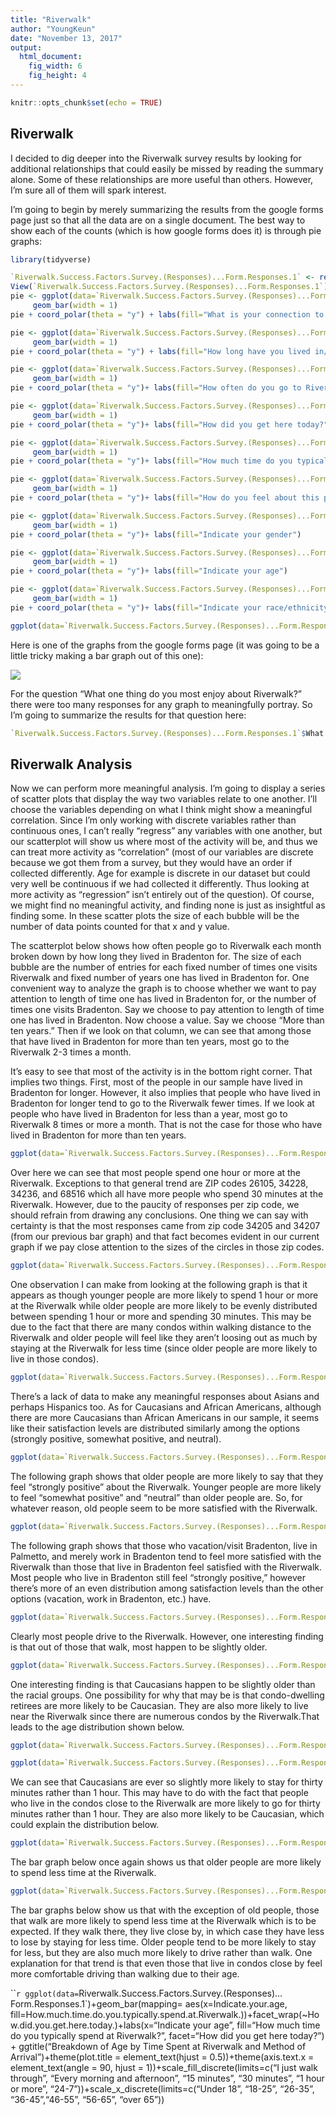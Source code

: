 ```yaml
---
title: "Riverwalk"
author: "YoungKeun"
date: "November 13, 2017"
output:
  html_document:
    fig_width: 6
    fig_height: 4
---
```


```r
knitr::opts_chunk$set(echo = TRUE)
```

## Riverwalk

I decided to dig deeper into the Riverwalk survey results by looking for additional relationships that could easily be missed by reading the summary alone. Some of these relationships are more useful than others. However, I'm sure all of them will spark interest. 

I'm going to begin by merely summarizing the results from the google forms page just so that all the data are on a single document. The best way to show each of the counts (which is how google forms does it) is through pie graphs:

```r

library(tidyverse)

```


```r
`Riverwalk.Success.Factors.Survey.(Responses)...Form.Responses.1` <- read.csv("~/Downloads/Riverwalk Success Factors Survey (Responses) - Form Responses 1.csv")
View(`Riverwalk.Success.Factors.Survey.(Responses)...Form.Responses.1`)
pie <- ggplot(data=`Riverwalk.Success.Factors.Survey.(Responses)...Form.Responses.1`, aes(x = factor(1), fill = What.is.your.connection.to.the.Bradenton.area.)) +
     geom_bar(width = 1)
pie + coord_polar(theta = "y") + labs(fill="What is your connection to the Bradenton area?")
```
```r
pie <- ggplot(data=`Riverwalk.Success.Factors.Survey.(Responses)...Form.Responses.1`, aes(x = factor(1), fill = How.long.have.you.lived.in...worked.in...visited.Bradenton.)) +
     geom_bar(width = 1)
pie + coord_polar(theta = "y") + labs(fill="How long have you lived in/ worked in/ visited Bradenton?")
```
```r
pie <- ggplot(data=`Riverwalk.Success.Factors.Survey.(Responses)...Form.Responses.1`, aes(x = factor(1), fill = How.often.do.you.go.to.Riverwalk.each.month.)) +
     geom_bar(width = 1)
pie + coord_polar(theta = "y")+ labs(fill="How often do you go to Riverwalk each month?")
```
```r
pie <- ggplot(data=`Riverwalk.Success.Factors.Survey.(Responses)...Form.Responses.1`, aes(x = factor(1), fill = How.did.you.get.here.today.)) +
     geom_bar(width = 1)
pie + coord_polar(theta = "y")+ labs(fill="How did you get here today?")
```
```r
pie <- ggplot(data=`Riverwalk.Success.Factors.Survey.(Responses)...Form.Responses.1`, aes(x = factor(1), fill = How.much.time.do.you.typically.spend.at.Riverwalk.)) +
     geom_bar(width = 1)
pie + coord_polar(theta = "y")+ labs(fill="How much time do you typically spend at Riverwalk")
```
```r
pie <- ggplot(data=`Riverwalk.Success.Factors.Survey.(Responses)...Form.Responses.1`, aes(x = factor(1), fill = How.do.you.feel.about.this.place.)) +
     geom_bar(width = 1)
pie + coord_polar(theta = "y")+ labs(fill="How do you feel about this place?")
```
```r

pie <- ggplot(data=`Riverwalk.Success.Factors.Survey.(Responses)...Form.Responses.1`, aes(x = factor(1), fill = Indicate.your.gender)) +
     geom_bar(width = 1)
pie + coord_polar(theta = "y")+ labs(fill="Indicate your gender")
```
```r
pie <- ggplot(data=`Riverwalk.Success.Factors.Survey.(Responses)...Form.Responses.1`, aes(x = factor(1), fill = Indicate.your.age)) +
     geom_bar(width = 1)
pie + coord_polar(theta = "y")+ labs(fill="Indicate your age")
```
```r
pie <- ggplot(data=`Riverwalk.Success.Factors.Survey.(Responses)...Form.Responses.1`, aes(x = factor(1), fill = Indicate.your.race.ethnicity)) +
     geom_bar(width = 1)
pie + coord_polar(theta = "y")+ labs(fill="Indicate your race/ethnicity")
```

```r
ggplot(data=`Riverwalk.Success.Factors.Survey.(Responses)...Form.Responses.1`)+geom_bar(mapping=aes(x=factor(What.is.your.home.ZIP.code.)),fill="blue")+labs(x="What is your home ZIP code?")+theme(axis.text.x = element_text(angle = 90, hjust = 1))
```

Here is one of the graphs from the google forms page (it was going to be a little tricky making a bar graph out of this one):

![](/home/youngkeun/Pictures/Riverwalk1.jpg)

For the question "What one thing do you most enjoy about Riverwalk?" there were too many responses for any graph to meaningfully portray. So I'm going to summarize the results for that question here:
```r
`Riverwalk.Success.Factors.Survey.(Responses)...Form.Responses.1`$What.one.thing.do.you.most.enjoy.about.the.Riverwalk.
```
## Riverwalk Analysis

Now we can perform more meaningful analysis. I'm going to display a series of scatter plots that display the way two variables relate to one another. I'll choose the variables depending on what I think might show a meaningful correlation. Since I'm only working with discrete variables rather than continuous ones, I can't really "regress" any variables with one another, but our scatterplot will show us where most of the activity will be, and thus we can treat more activity as "correlation" (most of our variables are discrete because we got them from a survey, but they would have an order if collected differently. Age for example is discrete in our dataset but could very well be continuous if we had collected it differently. Thus looking at more activity as "regression" isn't entirely out of the question). Of course, we might find no meaningful activity, and finding none is just as insightful as finding some. In these scatter plots the size of each bubble will be the number of data points counted for that x and y value. 

The scatterplot below shows how often people go to Riverwalk each month broken down by how long they lived in Bradenton for. The size of each bubble are the number of entries for each fixed number of times one visits Riverwalk and fixed number of years one has lived in Bradenton for. One convenient way to analyze the graph is to choose whether we want to pay attention to length of time one has lived in Bradenton for, or the number of times one visits Bradenton. Say we choose to pay attention to length of time one has lived in Bradenton. Now choose a value. Say we choose "More than ten years." Then if we look on that column, we can see that among  those that have lived in Bradenton for more than ten years, most go to the Riverwalk 2-3 times a month. 

It's easy to see that most of the activity is in the bottom right corner. That implies two things. First, most of the people in our sample have lived in Bradenton for longer. However, it also implies that people who have lived in Bradenton for longer tend to go to the Riverwalk fewer times. If we look at people who have lived in Bradenton for less than a year, most go to Riverwalk 8 times or more a month. That is not the case for those who have lived in Bradenton for more than ten years.  

```r
ggplot(data=`Riverwalk.Success.Factors.Survey.(Responses)...Form.Responses.1`, aes(x=How.long.have.you.lived.in...worked.in...visited.Bradenton., y=How.often.do.you.go.to.Riverwalk.each.month.,))+geom_count(shape=21, color="sea green", fill="aqua marine") +labs(x="How long have you lived in/ worked in/ visited Bradenton?", y="How often do you go to Riverwalk each month?") + ggtitle("Frequency of Riverwalk Visits and Length of Time in Bradenton")+scale_y_discrete(limits=c("Less than once a month, few times a year", "Once a month", "2-3 times a month", "4-7 times a month", "8 times or more a month", "20", "Every day","I live on the dock so every day"))+scale_x_discrete(limits = c("Does not apply", "Less than a year", "1-5 years", "6-10 years", "More than 10 years"))
```

Over here we can see that most people spend one hour or more at the Riverwalk. Exceptions to that general trend are ZIP codes 26105, 34228, 34236, and 68516 which all have more people who spend 30 minutes at the Riverwalk. However, due to the paucity of responses per zip code, we should refrain from drawing any conclusions. One thing we can say with certainty is that the most responses came from zip code 34205 and 34207 (from our previous bar graph) and that fact becomes evident in our current graph if we pay close attention to the sizes of the circles in those zip codes.   

```r
ggplot(data=`Riverwalk.Success.Factors.Survey.(Responses)...Form.Responses.1`, aes(x=factor(What.is.your.home.ZIP.code.), y=How.much.time.do.you.typically.spend.at.Riverwalk.,))+geom_count(shape=21, color="sea green", fill="aqua marine") +labs(x="What is your home ZIP code?", y="How much time do you typically spend at Riverwalk?") + ggtitle("Time Spent at Riverwalk per ZIP code")+theme(plot.title = element_text(hjust = 0.5))+theme(axis.text.x = element_text(angle = 90, hjust = 1))+scale_y_discrete(limits=c("I just walk through", "Every morning and afternoon", "15 minutes", "30 minutes", "1 hour or more", "24-7"))
```

One observation I can make from looking at the following graph is that it appears as though younger people are more likely to spend 1 hour or more at the Riverwalk while older people are more likely to be evenly distributed between spending 1 hour or more and spending 30 minutes. This may be due to the fact that there are many condos within walking distance to the Riverwalk and older people will feel like they aren't loosing out as much by staying at the Riverwalk for less time (since older people are more likely to live in those condos). 

```r
ggplot(data=`Riverwalk.Success.Factors.Survey.(Responses)...Form.Responses.1`, aes(x=factor(Indicate.your.age), y=How.much.time.do.you.typically.spend.at.Riverwalk.,))+geom_count(shape=21, color="sea green", fill="aqua marine")+labs(x="Indicate your age", y="How much time do you typically spend at Riverwalk?") + ggtitle("Time Spent at Riverwalk per Age Group")+theme(plot.title = element_text(hjust = 0.5)) +scale_x_discrete(limits=c("Under 18", "18-25", "26-35", "36-45","46-55", "56-65", "over 65"))+scale_y_discrete(limits=c("I just walk through", "Every morning and afternoon", "15 minutes", "30 minutes", "1 hour or more", "24-7"))
```

There's a lack of data to make any meaningful responses about Asians and perhaps Hispanics too. As for Caucasians and African Americans, although there are more Caucasians than African Americans in our sample, it seems like their satisfaction levels are distributed similarly among the options (strongly positive, somewhat positive, and neutral).  

```r
ggplot(data=`Riverwalk.Success.Factors.Survey.(Responses)...Form.Responses.1`, aes(x=Indicate.your.race.ethnicity, y=How.do.you.feel.about.this.place.,))+geom_count(shape=21, color="sea green", fill="aqua marine")+labs(x="Indicate your race/ethnicity", y="How do you feel about this place?") + ggtitle("Level of Satisfaction by Race")+theme(plot.title = element_text(hjust = 0.5))
```

The following graph shows that older people are more likely to say that they feel "strongly positive" about the Riverwalk. Younger people are more likely to feel "somewhat positive" and "neutral" than older people are. So, for whatever reason, old people seem to be more satisfied with the Riverwalk. 

```r
ggplot(data=`Riverwalk.Success.Factors.Survey.(Responses)...Form.Responses.1`, aes(x=Indicate.your.age, y=How.do.you.feel.about.this.place.,))+geom_count(shape=21, color="sea green", fill="aqua marine")+labs(x="Indicate your age", y="How do you feel about this place?") + ggtitle("Level of Satisfaction by Age")+theme(plot.title = element_text(hjust = 0.5))+scale_x_discrete(limits=c("Under 18", "18-25", "26-35", "36-45","46-55", "56-65", "over 65"))
```

The following graph shows that those who vacation/visit Bradenton, live in Palmetto, and merely work in Bradenton tend to feel more satisfied with the Riverwalk than those that live in Bradenton feel satisfied with the Riverwalk. Most people who live in Bradenton still feel "strongly positive," however there's more of an even distribution among satisfaction levels than the other options (vacation, work in Bradenton, etc.) have.  

```r
ggplot(data=`Riverwalk.Success.Factors.Survey.(Responses)...Form.Responses.1`, aes(x=What.is.your.connection.to.the.Bradenton.area., y=How.do.you.feel.about.this.place.))+geom_count(shape=21, color="sea green", fill="aqua marine") +labs(x="What is your connection to the Bradenton area?", y="How do you feel about this place?") + ggtitle("Level of Satisfaction by Connection to Area")+theme(plot.title = element_text(hjust = 0.5))+theme(axis.text.x = element_text(angle = 90, hjust = 1))
```

Clearly most people drive to the Riverwalk. However, one interesting finding is that out of those that walk, most happen to be slightly older.

```r
ggplot(data=`Riverwalk.Success.Factors.Survey.(Responses)...Form.Responses.1`, aes(x=How.did.you.get.here.today., y=Indicate.your.age))+geom_count(shape=21, color="sea green", fill="aqua marine")+labs(x="How did you get here today?", y="Indicate your age") + ggtitle("Getting to Riverwalk by Age Group")+theme(plot.title = element_text(hjust = 0.5))+scale_y_discrete(limits=c("Under 18", "18-25", "26-35", "36-45","46-55", "56-65", "over 65"))+scale_x_discrete(limits=c("Bike", "Drove my car", "Lufthansa flight 0468", "Walk"))
```

One interesting finding is that Caucasians happen to be slightly older than the racial groups. One possibility for why that may be is that condo-dwelling retirees are more likely to be Caucasian. They are also more likely to live near the Riverwalk since there are numerous condos by the Riverwalk.That leads to the age distribution shown below. 

```r
ggplot(data=`Riverwalk.Success.Factors.Survey.(Responses)...Form.Responses.1`)+geom_bar(mapping= aes(x=Indicate.your.race.ethnicity, fill=Indicate.your.age))+labs(x="Indicate your race/ ethnicity", fill="Indicate your age") + ggtitle("Breakdown of Race by Age Group")+theme(plot.title = element_text(hjust = 0.5))+scale_fill_discrete(limits=c("Under 18", "18-25", "26-35", "36-45","46-55", "56-65", "over 65"))
```
```r
ggplot(data=`Riverwalk.Success.Factors.Survey.(Responses)...Form.Responses.1`)+geom_bar(mapping= aes(x=Indicate.your.race.ethnicity, fill=Indicate.your.gender))+labs(x="Indicate your race/ ethnicity", fill="Indicate your gender") + ggtitle("Breakdown of Race by Gender")+theme(plot.title = element_text(hjust = 0.5))
```

We can see that Caucasians are ever so slightly more likely to stay for thirty minutes rather than 1 hour. This may have to do with the fact that people who live in the condos close to the Riverwalk are more likely to go for thirty minutes rather than 1 hour. They are also more likely to be Caucasian, which could explain the distribution below.  

```r
ggplot(data=`Riverwalk.Success.Factors.Survey.(Responses)...Form.Responses.1`)+geom_bar(mapping= aes(x=Indicate.your.race.ethnicity, fill=How.much.time.do.you.typically.spend.at.Riverwalk.))+labs(x="Indicate your race/ ethnicity", fill="How much time do you typically spend at Riverwalk?") + ggtitle("Breakdown of Race by Time Spent at Riverwalk")+theme(plot.title = element_text(hjust = 0.5))+scale_fill_discrete(limits=c("I just walk through", "Every morning and afternoon", "15 minutes", "30 minutes", "1 hour or more", "24-7"))
```

The bar graph below once again shows us that older people are more likely to spend less time at the Riverwalk.

```r
ggplot(data=`Riverwalk.Success.Factors.Survey.(Responses)...Form.Responses.1`)+geom_bar(mapping= aes(x=Indicate.your.age, fill=How.much.time.do.you.typically.spend.at.Riverwalk.))+labs(x="Indicate your age", fill="How much time do you typically spend at Riverwalk?") + ggtitle("Breakdown of Age by Time Spent at Riverwalk")+theme(plot.title = element_text(hjust = 0.5))+scale_fill_discrete(limits=c("I just walk through", "Every morning and afternoon", "15 minutes", "30 minutes", "1 hour or more", "24-7"))
```

The bar graphs below show us that with the exception of old people, those that walk are more likely to spend less time at the Riverwalk which is to be expected. If they walk there, they live close by, in which case they have less to lose by staying for less time. Older people tend to be more likely to stay for less, but they are also much more likely to drive rather than walk. One explanation for that trend is that even those that live in condos close by feel more comfortable driving than walking due to their age. 

```r
ggplot(data=`Riverwalk.Success.Factors.Survey.(Responses)...Form.Responses.1`)+geom_bar(mapping= aes(x=Indicate.your.age, fill=How.much.time.do.you.typically.spend.at.Riverwalk.))+facet_wrap(~How.did.you.get.here.today.)+labs(x="Indicate your age", fill="How much time do you typically spend at Riverwalk?", facet="How did you get here today?") + ggtitle("Breakdown of Age by Time Spent at Riverwalk and Method of Arrival")+theme(plot.title = element_text(hjust = 0.5))+theme(axis.text.x = element_text(angle = 90, hjust = 1))+scale_fill_discrete(limits=c("I just walk through", "Every morning and afternoon", "15 minutes", "30 minutes", "1 hour or more", "24-7"))+scale_x_discrete(limits=c("Under 18", "18-25", "26-35", "36-45","46-55", "56-65", "over 65"))